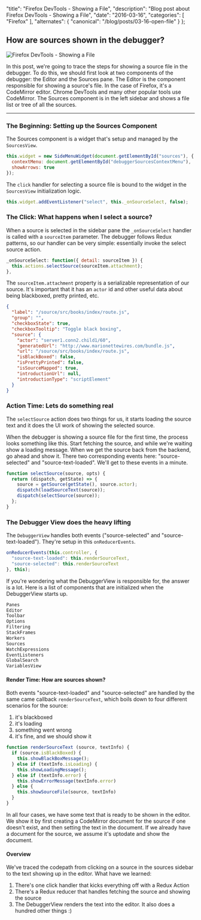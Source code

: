 
  "title": "Firefox DevTools - Showing a File",
  "description": "Blog post about Firefox DevTools - Showing a File",
  "date": "2016-03-16",
  "categories": [
    "Firefox"
  ],
  "alternates": {
    "canonical": "/blog/posts/03-16-open-file"
  }
};

## How are sources shown in the debugger?

<Image src={ShowFile} alt="Firefox DevTools - Showing a File" />

In this post, we're going to trace the steps for showing a source file
in the debugger. To do this, we should first look at two components of the debugger:
the Editor and the Sources pane. The Editor is the component responsible
for showing a source's file. In the case of Firefox, it's a CodeMirror editor.
Chrome DevTools and many other popular tools use CodeMirror. The Sources component is in the left sidebar and shows a
file list or tree of all the sources.

----

### The Beginning: Setting up the Sources Component

The Sources component is a widget that's setup and managed by the `SourcesView`.

```js
this.widget = new SideMenuWidget(document.getElementById("sources"), {
  contextMenu: document.getElementById("debuggerSourcesContextMenu"),
  showArrows: true
});
```

The `click` handler for selecting a source file is bound to the widget in
the `SourcesView` initialization logic.

```js
this.widget.addEventListener("select", this._onSourceSelect, false);
```

### The Click: What happens when I select a source?


When a source is selected in the sidebar pane the `_onSourceSelect` handler is called
with a `sourceItem` parameter. The debugger follows Redux patterns, so our handler
can be very simple: essentially invoke the select source action.

```js
_onSourceSelect: function({ detail: sourceItem }) {
  this.actions.selectSource(sourceItem.attachment);
},
```

The `sourceItem.attachment` property is a serializable representation of our source.
It's important that it has an `actor` id and other useful data about being blackboxed,
pretty printed, etc.

```json
{
  "label": "/source/src/books/index/route.js",
  "group": "",
  "checkboxState": true,
  "checkboxTooltip": "Toggle black boxing",
  "source": {
    "actor": "server1.conn2.child1/60",
    "generatedUrl": "http://www.marionettewires.com/bundle.js",
    "url": "/source/src/books/index/route.js",
    "isBlackBoxed": false,
    "isPrettyPrinted": false,
    "isSourceMapped": true,
    "introductionUrl": null,
    "introductionType": "scriptElement"
  }
}
```

### Action Time: Lets do something real

The `selectSource` action does two things for us, it starts
loading the source text and it does the UI work of showing the selected source.

When the debugger is showing a source file for the first time, the process looks
something like this. Start fetching the source, and while we're waiting show a loading message.
When we get the source back from the backend, go ahead and show it. There two corresponding events
here: "source-selected" and "source-text-loaded". We'll get to these events in a minute.

```js
function selectSource(source, opts) {
  return (dispatch, getState) => {
    source = getSource(getState(), source.actor);
    dispatch(loadSourceText(source));
    dispatch(selectSource(source));
  };
}
```

### The Debugger View does the heavy lifting

The `DebuggerView` handles both events ("source-selected" and "source-text-loaded").
They're setup in this `onReducerEvents`.

```js
onReducerEvents(this.controller, {
  "source-text-loaded": this.renderSourceText,
  "source-selected": this.renderSourceText
}, this);
```

If you're wondering what the DebuggerView is responsible for, the answer is a lot.
Here is a list of components that are initialized when the DebuggerView starts up.

```js
Panes
Editor
Toolbar
Options
Filtering
StackFrames
Workers
Sources
WatchExpressions
EventListeners
GlobalSearch
VariablesView
```

#### Render Time: How are sources shown?

Both events "source-text-loaded" and "source-selected" are handled by the same came
callback `renderSourceText`, which boils down to four different scenarios for the source:

1. it's blackboxed
2. it's loading
3. something went wrong
4. it's fine, and we should show it


```js
function renderSourceText (source, textInfo) {
  if (source.isBlackBoxed) {
    this.showBlackBoxMessage();
  } else if (textInfo.isLoading) {
    this.showLoadingMessage();
  } else if (textInfo.error) {
    this.showErrorMessage(textInfo.error)
  } else {
    this.showSourceFile(source, textInfo)
  }
}
```

In all four cases, we have some text that is ready to be shown in the editor.
We show it by first creating a CodeMirror document for the source if one doesn't exist, and then setting the text in the document. If we already have a document for the source, we assume it's uptodate and show the document.


#### Overview

We've traced the codepath from clicking on a source in the sources sidebar to the
text showing up in the editor. What have we learned:

1) There's one click handler that kicks everything off with a Redux Action
2) There's a Redux reducer that handles fetching the source and showing the source
3) The DebuggerView renders the text into the editor. It also does a hundred other things :)